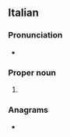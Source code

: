 ==Italian==

===Pronunciation===
* {{it-IPA|Rinàldo}}

===Proper noun===
{{it-proper noun|m}}

# {{given name|it|male|eq=Reynold}}

===Anagrams===
* {{anagrams|it|a=adilnor|donarli|ladroni|lardino}}
